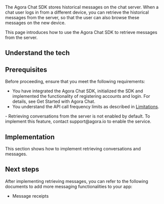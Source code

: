 
The Agora Chat SDK stores historical messages on the chat server. When a chat user logs in from a different device, you can retrieve the historical messages from the server, so that the user can also browse these messages on the new device.

This page introduces how to use the Agora Chat SDK to retrieve messages from the server.

## Understand the tech

<Understand />

## Prerequisites

Before proceeding, ensure that you meet the following requirements:

- You have integrated the Agora Chat SDK, initialized the SDK and implemented the functionality of registering accounts and login. For details, see <Link to="/agora-chat/get-started/get-started-sdk?platform={{platform.PATH}}">Get Started with Agora Chat</Link>.
- You understand the API call frequency limits as described in [Limitations](/agora-chat/reference/limitations).

<PlatformWrapper notAllowed="flutter">
<PlatformWrapper notAllowed="react-native">
<PlatformWrapper notAllowed="windows">
<PlatformWrapper notAllowed="unity">
- Retrieving conversations from the server is not enabled by default. To implement this feature, contact support@agora.io to enable the service. 
</PlatformWrapper>
</PlatformWrapper>
</PlatformWrapper>
</PlatformWrapper>

## Implementation

This section shows how to implement retrieving conversations and messages.

<ProjectImplement />

## Next steps

After implementing retrieving messages, you can refer to the following documents to add more messaging functionalities to your app:

- <Link to="../messages/message-receipts?platform={{platform.PATH}}">Message receipts</Link>